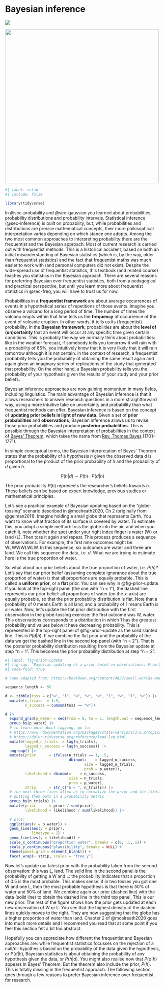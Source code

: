 # Bayesian inference {#sec-bayes}

![](https://img.shields.io/badge/Area-Statistics-red)

![](img/volcano-raining.png){fig-align="center" width="500"}

```r
#| label: setup
#| include: false

library(tidyverse)

```

In @sec-probability and @sec-gaussian you learned about probabilities, probability distributions and probability intervals. Statistical inference (@sec-inference) is built on probability, but, while probabilities and distributions are precise mathematical concepts, their more philosophical interpretation varies depending on which stance one adopts. Among the two most common approaches to interpreting probability there are the frequentist and the Bayesian approach. Most of current research is carried out with frequentist methods. This is a historical accident, based on both an initial misunderstanding of Bayesian statistics (which is, by the way, older than frequentist statistics) and the fact that frequentist maths was much easier to work with (and personal computers did not exist). Despite the wide-spread use of frequentist statistics, this textbook (and related course) teaches you statistics in the Bayesian approach. There are several reasons for preferring Bayesian over frequentist statistics, both from a pedagogical and practical perspective, but until you learn more about frequentist statistics in @sec-freq, you will have to trust us for now.

Probabilities in a **frequentist framework** are about average occurrences of events in a hypothetical series of repetitions of those events. Imagine you observe a volcano for a long period of time. The number of times the volcano erupts within that time tells us the **frequency** of occurrence of the event of volcanic eruption. In other words, it tells us its (frequentist) probability. In the **Bayesian framework**, probabilities are about the **level of (un)certainty** that an event will occur at any specific time given certain conditions. This is probably the way we normally think about probabilities: like in the weather forecast, if somebody tells you tomorrow it will rain with a probability of 85%, you intuitively know that it is very likely that it will rain tomorrow although it is not certain. In the context of research, a frequentist probability tells you the probability of obtaining the same result again and again given an imaginary series of replications of the study that generated that probability. On the other hand, a Bayesian probability tells you the probability of your hypothesis given the results of your study and your prior beliefs.

Bayesian inference approaches are now gaining momentum in many fields, including linguistics. The main advantage of Bayesian inference is that it allows researchers to answer research questions in a more straightforward way, using a more intuitive take on uncertainty and probability than what frequentist methods can offer. Bayesian inference is based on the concept of **updating prior beliefs in light of new data**. Given a set of **prior probabilities** and **observations**, Bayesian inference allows us to revise those prior probabilities and produce **posterior probabilities**. This is possible through the Bayesian interpretation of probabilities in the context of [Bayes' Theorem](https://www.mathsisfun.com/data/bayes-theorem.html), which takes the name from [Rev. Thomas Bayes](https://en.wikipedia.org/wiki/Thomas_Bayes) (1701–1771).

In simple conceptual terms, the Bayesian interpretation of Bayes' Theorem states that the probability of a hypothesis $h$ given the observed data $d$ is proportional to the product of the prior probability of $h$ and the probability of $d$ given $h$.

$$
P(h|d) \sim P(h) \cdot P(d|h)
$$

The prior probability $P(h)$ represents the researcher's beliefs towards $h$. These beliefs can be based on expert knowledge, previous studies or mathematical principles.

Let's see a practical example of Bayesian updating based on the "globe-tossing" scenario described in @mcelreath2020, Ch 2 (originally from @gelman2011). Imagine holding a small globe that represents Earth. You want to know what fraction of its surface is covered by water. To estimate this, you adopt a simple method: toss the globe into the air, and when you catch it, note whether the spot under your right index finger is water (W) or land (L). Then toss it again and repeat. This process produces a sequence of observations. For example, the first nine outcomes might be: WLWWWLWLW. In this sequence, six outcomes are water and three are land. We call this sequence the data, i.e. $d$. What we are trying to estimate here is the true proportion of water.

So what about our prior beliefs about the true proportion of water, i.e. $P(h)$? Let's say that our prior belief (assuming complete ignorance about the true proportion of water) is that all proportions are equally probable. This is called a **uniform prior**, or a **flat** prior. You can see why in @fig-prior-update. If you look at the top-right panel (the one with "n = 1"), the dashed line represents our prior belief: all proportions of water (on the *x*-axis) are equally probable, so that the prior probability distribution is flat. Note that a probability of 0 means Earth is all land, and a probability of 1 means Earth is all water. Now, let's update the flat prior distribution with the first observation in the globe-tossing exercise: the first outcome was W, water. This observations corresponds to a distribution in which 1 has the greatest probability and values below it have decreasing probability. This is represented in the top-right panel of @fig-prior-update as the solid slanted line. This is $P(d | h)$. If we combine the flat prior and the probability of the data we get the dashed line in the second top panel (with "n = 2"). That is the posterior probability distribution resulting from the Bayesian update at step "n = 1". This becomes the prior probability distribution at step "n = 2".

```r
#| label: fig-prior-update
#| fig-cap: "Bayesian updating of a prior based on observations. From @mcelreath2020 and @kurtz2023."
#| code-fold: true

# Code adapted from: https://bookdown.org/content/4857/small-worlds-and-large-worlds.html#bayesian-updating.

sequence_length <- 50

d <- tibble(toss = c("w", "l", "w", "w", "w", "l", "w", "l", "w")) |> 
  mutate(n_trials  = 1:9,
         n_success = cumsum(toss == "w"))

d |> 
  expand_grid(p_water = seq(from = 0, to = 1, length.out = sequence_length)) |> 
  group_by(p_water) |> 
  # to learn more about lagging, go to:
  # https://www.rdocumentation.org/packages/stats/versions/3.6.2/topics/lag
  # https://dplyr.tidyverse.org/reference/lead-lag.html
  mutate(lagged_n_trials  = lag(n_trials),
         lagged_n_success = lag(n_success)) |> 
  ungroup() |> 
  mutate(prior      = ifelse(n_trials == 1, .5,
                             dbinom(x    = lagged_n_success, 
                                    size = lagged_n_trials, 
                                    prob = p_water)),
         likelihood = dbinom(x    = n_success, 
                             size = n_trials, 
                             prob = p_water),
         strip      = str_c("n = ", n_trials)) |> 
  # the next three lines allow us to normalize the prior and the likelihood, 
  # putting them both in a probability metric 
  group_by(n_trials) |> 
  mutate(prior      = prior / sum(prior),
         likelihood = likelihood / sum(likelihood)) |>   
  
  # plot!
  ggplot(aes(x = p_water)) +
  geom_line(aes(y = prior), 
            linetype = 2) +
  geom_line(aes(y = likelihood)) +
  scale_x_continuous("proportion water", breaks = c(0, .5, 1)) +
  scale_y_continuous("plausibility", breaks = NULL) +
  theme(panel.grid = element_blank()) +
  facet_wrap(~ strip, scales = "free_y")
```

Now let's update our latest prior with the probability taken from the second observation: this was L, land. The solid line in the second panel is the probability of getting a W and L: the probability indicates that a proportion of 0.5 is the most probable. This makes sense: if in two tosses you got one W and one L, then the most probable hypothesis is that there is 50% of water and 50% of land. We combine again our prior (dashed line) with the data (solid line) to obtain the dashed line in the third top panel. This is our new prior. The rest of the figure shows how the prior gets updated at each new observation of W or L. You see that the highest density of the dashed lines quickly moves to the right. They are now suggesting that the globe has a higher proportion of water than land. Chapter 2 of @mcelreath2020 goes into much more details and I recommend you read that at some point if you feel this section felt a bit too abstract.

Hopefully you can appreciate how different the frequentist and Bayesian approaches are: while frequentist statistics focusses on the rejection of a null/nil hypothesis based on the probability of the data given the hypothesis, or $P(d|h)$, Bayesian statistics is about obtaining the probability of any hypothesis given the data, or $P(h|d)$. You might also realise now that $P(d|h)$ appears in Bayes' Theorem. But the theorem also include the prior, $P(h)$. This is totally missing in the frequentist approach. The following section goes through a few reasons to prefer Bayesian inference over frequentist for research.
